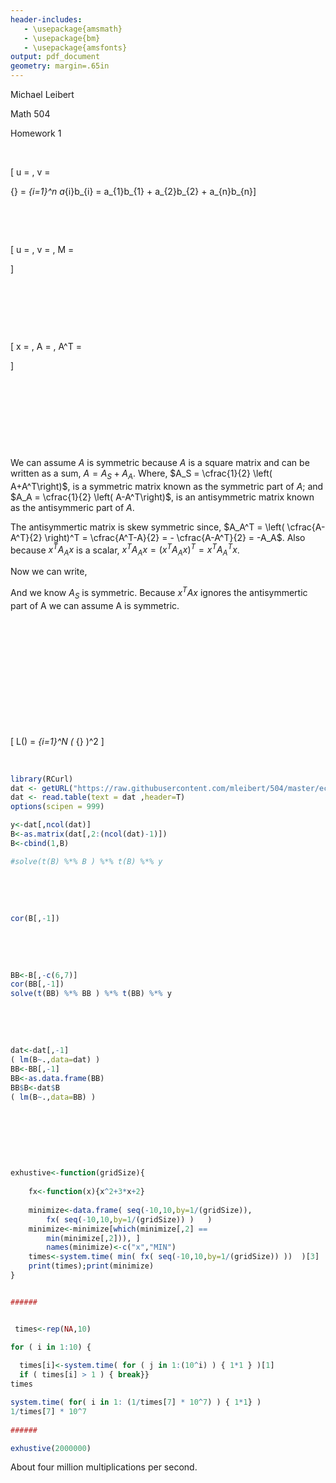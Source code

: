 ```yaml
---
header-includes:
   - \usepackage{amsmath}
   - \usepackage{bm}
   - \usepackage{amsfonts}
output: pdf_document
geometry: margin=.65in
---
```


Michael Leibert

Math 504 

Homework 1

\ 


\begin{itemize}

\item [{\bf 2(a)}\hspace{2mm}] Let $u$ and $v$ be two column vectors with dimension $n$.  Show $u \cdot v = u^T v$.
\end{itemize}

\[  u = 
 \begin{pmatrix}
  u_{1}    \\
  u_{2}   \\
  \vdots    \\
  u_{n}  \end{pmatrix},
  \hspace{5mm}v = 
 \begin{pmatrix}
  v_{1}    \\
  v_{2}   \\
  \vdots    \\
  v_{n}  \end{pmatrix} 
  \hspace{10mm} \text{Definition: } 
    {\bf a} \cdot {\bf b} = \sum_{i=1}^n a_{i}b_{i} = a_{1}b_{1} + a_{2}b_{2} + \dots a_{n}b_{n}\]

\begin{align*}u^Tv &= \begin{pmatrix} 
  u_{1} & u_{2} = \cdots & u_{n} \end{pmatrix}
 \begin{pmatrix}
  v_{1}    \\
  v_{2}   \\
  \vdots    \\
  v_{n}  \end{pmatrix}  \\
  &= u_{1}v_{1} + u_{2}v_{2} + \dots + u_{n}v_{n} \\
  &= \sum_{i=1}^n u_{i}v_{i} \\
  &= {\bf u} \cdot {\bf v}
\end{align*}

\ 

\begin{itemize}
\item [{\bf 2(b)}\hspace{2mm}] Let $u$ be $n$ dimensional, $v$ by $n'$ dimensional.  Let $M$ be a $n \times n'$ dimensional matrix.  Show that $u \cdot Mv = \sum_{i=1}^n \sum_{j=1}^{n'} M_{ij} u_i v_j$. (Hint:  Start by noticing that the $k$th coordinate of $Mv$, $(Mv)_k$, is given by $(Mv)_k= \sum_{j=1}^n M_{kj} v_j$)
\end{itemize}

\

\[   u = 
 \begin{pmatrix}
  u_{1}    \\
  u_{2}   \\
  \vdots    \\
  u_{n}  \end{pmatrix},
  \hspace{5mm}v = 
 \begin{pmatrix}
  v_{1}    \\
  v_{2}   \\
  \vdots    \\
  v_{n'}  \end{pmatrix}, \hspace{5 mm}
M = 
 \begin{pmatrix}
  m_{1,1} & m_{1,2} & \cdots & m_{1,n'} \\
  m_{2,1} & m_{2,2} & \cdots & m_{2,n'} \\
  \vdots  & \vdots  & \ddots & \vdots  \\
  m_{n,1} & m_{n,2} & \cdots & m_{n,n'} 
 \end{pmatrix} \]
 
 \begin{align*}
u \cdot Mv &= u \cdot  \begin{pmatrix}
  m_{1,1} & m_{1,2} & \cdots & m_{1,n'} \\
  m_{2,1} & m_{2,2} & \cdots & m_{2,n'} \\
  \vdots  & \vdots  & \ddots & \vdots  \\
  m_{n,1} & m_{n,2} & \cdots & m_{n,n'} 
 \end{pmatrix} 
 \begin{pmatrix}
  v_{1}    \\
  v_{2}   \\
  \vdots    \\
  v_{n'}  \end{pmatrix} \\
  &\\
    &= u \cdot \begin{pmatrix}
  \sum\limits_{j=1}^{n'} m_{1j}v_{j}   \\
  \sum\limits_{j=1}^{n'} m_{2j}v_{j}   \\
  \vdots    \\
  \sum\limits_{j=1}^{n'} m_{nj}v_{j}  \end{pmatrix} \hspace{40 mm}
  \text{Let } \mu = \begin{pmatrix}
  \sum\limits_{j=1}^{n'} m_{1j}v_{j}   \\
  \sum\limits_{j=1}^{n'} m_{2j}v_{j}   \\
  \vdots    \\
  \sum\limits_{j=1}^{n'} m_{nj}v_{j}  \end{pmatrix} \\
  &\\
    &= {\bf u} \cdot  \bm{\mu} \\
    &= \sum\limits_{i=1}^n u_i \mu_i = 
    \sum\limits_{i=1}^n u_i \left( \sum\limits_{j=1}^{n'} m_{ij}v_{j} \right)  =
    \sum\limits_{i=1}^n \sum\limits_{j=1}^{n'} m_{ij} u_i v_{j} 
    \end{align*}


\ 

\begin{itemize}
\item [{\bf 2(c)}\hspace{2mm}] Let $b$ and $x$ be vectors in $\mathbb{R}^n$, Show that $\nabla(b^T x) = b$.  (We did this in class.)
\end{itemize}

\begin{align*}
 \nabla \left( b^T x \right) &= \nabla \left( \sum\limits_{i=1}^n b_i x_i\right) \vspace{12 mm} \\
 &= \nabla \left( b_1 x_1  + b_2 x_2 + \dots + b_n x_n \right) \\   
 &= \begin{pmatrix} \cfrac{\partial}{\partial x_1 } \ b_1 x_1  + b_2 x_2 + \dots + b_n x_n \\
                    \cfrac{\partial}{\partial x_2 } \ b_1 x_1  + b_2 x_2 + \dots + b_n x_n \\
                    \vdots \\
                    \cfrac{\partial}{\partial x_n } \ b_1 x_1  + b_2 x_2 + \dots + b_n x_n \\
      \end{pmatrix}       \vspace{2 mm} \\
 &= \begin{pmatrix} b_1 \\ b_2 \\ \vdots \\ b_n \end{pmatrix} \vspace{2 mm} \\
 &= {\bf b}          
\end{align*}

\ 

\

\begin{itemize}
\item [{\bf 2(d)}\hspace{2mm}] Let $A$ be an $n \times n$ matrix and $x \in \mathbb{R}^n$.  Show that $\nabla(x^TAx) = (A + A^T)x$.  Hint: Use (b).
\end{itemize}

 

\[ x = 
 \begin{pmatrix}
  x_{1}    \\
  x_{2}   \\
  \vdots    \\
  x_{n}  \end{pmatrix}, \hspace{5 mm}
A = 
 \begin{pmatrix}
  a_{11} & a_{12} & \cdots & a_{1n} \\
  a_{21} & a_{22} & \cdots & a_{2n} \\
  \vdots  & \vdots  & \ddots & \vdots  \\
  a_{n1} & a_{n2} & \cdots & a_{nn} 
 \end{pmatrix}, \hspace{5 mm}
A^T = 
 \begin{pmatrix}
  a_{11} & a_{21} & \cdots & a_{n1} \\
  a_{12} & a_{22} & \cdots & a_{n2} \\
  \vdots  & \vdots  & \ddots & \vdots  \\
  a_{1n} & a_{2n} & \cdots & a_{nn} 
 \end{pmatrix}\]

\begin{align*}
x^T A x &= \begin{pmatrix}  x_1 & x_2 & \cdots & x_n \end{pmatrix}
     \begin{pmatrix}
  a_{11} & a_{12} & \cdots & a_{1n} \\
  a_{21} & a_{22} & \cdots & a_{2n} \\
  \vdots  & \vdots  & \ddots & \vdots  \\
  a_{n1} & a_{n2} & \cdots & a_{nn} 
 \end{pmatrix}\begin{pmatrix}
  x_{1}    \\
  x_{2}   \\
  \vdots    \\
  x_{n}  \end{pmatrix} \\
  & \\
  &= \begin{pmatrix}  x_1 & x_2 & \cdots & x_n \end{pmatrix} 
  \begin{pmatrix}  \sum\limits_{j=1}^n a_{1j} x_j  \\ 
                    \sum\limits_{j=1}^n a_{2j} x_j  \\ 
                    \vdots \\
                     \sum\limits_{j=1}^n a_{1j} x_j \end{pmatrix} \\
  &= x_1 \sum\limits_{j=1}^n a_{1j} x_j + 
      x_2 \sum\limits_{j=1}^n a_{2j} x_j + ... + 
      x_n \sum\limits_{j=1}^n a_{nj} x_j                  
  \end{align*}


\begin{align*}
\nabla\left(x^T A x \right) &= \begin{pmatrix} \\
  \cfrac{\partial}{\partial x_1} \left[ x_1 \sum\limits_{j=1}^n a_{1j} x_j + 
      x_2 \sum\limits_{j=1}^n a_{2j} x_j + ... + 
      x_n \sum\limits_{j=1}^n a_{nj} x_j \right] \vspace{3 mm} \\
  \cfrac{\partial}{\partial x_2} \left[ x_1 \sum\limits_{j=1}^n a_{1j} x_j + 
      x_2 \sum\limits_{j=1}^n a_{2j} x_j + ... + 
      x_n \sum\limits_{j=1}^n a_{nj} x_j \right] \vspace{3 mm} \\
    \vdots \vspace{3 mm} \\
  \cfrac{\partial}{\partial x_n} \left[ x_1 \sum\limits_{j=1}^n a_{1j} x_j + 
      x_2 \sum\limits_{j=1}^n a_{2j} x_j + ... + 
      x_n \sum\limits_{j=1}^n a_{nj} x_j \right]  \vspace{4 mm} \end{pmatrix} \\
      & \\
  &= \begin{pmatrix} \\   
    2a_{11}x_1 +a_{12}x_2 + ... + a_{1n}x_n + a_{21}x_2 + ... + a_{n1}x_n  \vspace{3 mm} \\
    a_{12}x_1 + a_{21}x_1 + 2a_{22}x_2 + ... + a_{2n}x_n + ... + a_{n2}x_n  \vspace{3 mm}  \\
    \vdots \vspace{3 mm} \\
    a_{1n}x_1 + a_{2n}x_2 + ... + a_{n1}x_1 + a_{n2}x_2 + ... + 2a_{nn}x_n  \vspace{4 mm} \end{pmatrix} \\
  & \\
  &= \begin{pmatrix} \\   
    a_{11}x_1 +a_{12}x_2 + ... + a_{1n}x_n + a_{11}x_1 + a_{21}x_2 + ... + a_{n1}x_n  \vspace{3 mm} \\
    a_{21}x_1 + a_{22}x_2 +  ... + a_{2n}x_n  + a_{12}x_1 +  a_{22}x_2 + ...+ a_{n2}x_n  \vspace{3 mm}  \\
    \vdots \vspace{3 mm} \\
    a_{n1}x_1 + a_{n2}x_2 + ... + a_{nn}x_n + a_{1n}x_1 +  a_{2n}x_2 +... + a_{nn}x_n  \vspace{4 mm} \end{pmatrix} \\
  & \\
  &=   \begin{pmatrix} \\   
    a_{11}x_1 +a_{12}x_2 + ... + a_{1n}x_n    \vspace{3 mm} \\
    a_{21}x_1 + a_{22}x_2 +  ... + a_{2n}x_n     \vspace{3 mm}  \\
    \vdots \\
    a_{n1}x_1 + a_{n2}x_2 + ... + a_{nn}x_n   \vspace{4 mm} \end{pmatrix}+
    \begin{pmatrix} \\   
     a_{11}x_1 + a_{21}x_2 + ... + a_{n1}x_n  \vspace{3 mm} \\
    a_{12}x_1 +  a_{22}x_2 + ...+ a_{n2}x_n  \vspace{3 mm}  \\
    \vdots \\
     a_{1n}x_1 +  a_{2n}x_2 +... + a_{nn}x_n  \vspace{4 mm} \end{pmatrix} \\
  & \\
  &=  \begin{pmatrix}
  a_{11} & a_{12} & \cdots & a_{1n} \\
  a_{21} & a_{22} & \cdots & a_{2n} \\
  \vdots  & \vdots  & \ddots & \vdots  \\
  a_{n1} & a_{n2} & \cdots & a_{nn} 
 \end{pmatrix}   \begin{pmatrix}
  x_{1}    \\
  x_{2}   \\
  \vdots    \\
  x_{n}  \end{pmatrix} + \begin{pmatrix}
  a_{11} & a_{21} & \cdots & a_{n1} \\
  a_{12} & a_{22} & \cdots & a_{n2} \\
  \vdots  & \vdots  & \ddots & \vdots  \\
  a_{1n} & a_{2n} & \cdots & a_{nn} 
 \end{pmatrix}
  \begin{pmatrix}
  x_{1}    \\
  x_{2}   \\
  \vdots    \\
  x_{n}  \end{pmatrix} \\
  & \\
  &= \left( A + A^T \right) x
\end{align*}
 
\newpage

\begin{itemize}
\item [{\bf 2(e)}\hspace{2mm}] Explain why a general quadratic in $\mathbb{R}^n$ can be written as $f(x) = x^T A x + b^T x + c$.  No proof here, just explain the intuition. 
\end{itemize}

\ 

\begin{itemize}
\item [{\bf  }\hspace{2mm}] 
The matrix-vector notation allows us to take an expression with $n$ terms and multiple sums and compacted it into the form $x^T A x +b^T + c$. We replaced summations with matrix multiplication and the use of dot products.
\end{itemize}

\ 


\begin{itemize}
\item [{\bf 2(f)}\hspace{2mm}] Let $
A = \begin{pmatrix} 
1 & 4 \\
2 & 1 
\end{pmatrix} $ and let $f(x) = x^T A x.$  

Show that $f(x)$ can be rewritten as $f(x) = x^T B x$ with $B$ symmetric.  (Hint: write out $f(x)$ as a sum of terms rather than a matrix expression.) Then explain why for the general quadratic in (e), we can always asssume that $A$ is symmetric.
\end{itemize}

\begin{itemize} \item [{\bf  }\hspace{2mm}]
\begin{minipage}[t]{3.3 in}
 \[ A = \begin{pmatrix} 1 & 4 \\ 2 & 1 \end{pmatrix} \]
\begin{align*}
  x^T A x &= \begin{pmatrix} x_1  & x_2 \end{pmatrix} \begin{pmatrix} 1 & 4 \\ 2 & 1 \end{pmatrix} 
  \begin{pmatrix} x_1 \\ x_2 \end{pmatrix} \\
  &= \begin{pmatrix} x_1  & x_2 \end{pmatrix}  \begin{pmatrix} x_1 +4x_2 \\ 2x_1 + x_2 \end{pmatrix} \\
  &= x_1(x_1 + 4x_2) + x_2 (2x_1 + x_2) \\
  &= x_1^2 +4x_1x_2+2x_1x_2 + x_2^2 \\
  &= x_1^2 +6x_1x_2 + x_2^2 
\end{align*}
 \end{minipage} 
\begin{minipage}[t]{3.3 in}
 \[ B = \cfrac{A+A^T}{2} = \begin{pmatrix} 1 & 3 \\ 3 & 1 \end{pmatrix} \]
 \begin{align*}
x^T B x &= \begin{pmatrix} x_1  & x_2 \end{pmatrix} \begin{pmatrix} 1 & 3 \\ 3 & 1 \end{pmatrix} 
  \begin{pmatrix} x_1 \\ x_2 \end{pmatrix} \\
  &= \begin{pmatrix} x_1  & x_2 \end{pmatrix}  \begin{pmatrix} x_1 +3x_2 \\ 3x_1 + x_2 \end{pmatrix} \\
  &= x_1(x_1 + 3x_2) + x_2 (3x_1 + x_2) \\
  &= x_1^2 +3x_1x_2+3x_1x_2 + x_2^2 \\
  &= x_1^2 +6x_1x_2 + x_2^2 
\end{align*}
 \end{minipage} 
\end{itemize}

\ 

\ 

We can assume $A$ is symmetric because $A$ is a square matrix and can be written as a sum, $A=A_S+A_A$. Where, $A_S = \cfrac{1}{2} \left( A+A^T\right)$, is a symmetric matrix known as the symmetric part of $A$; and $A_A = \cfrac{1}{2} \left( A-A^T\right)$, is an antisymmetric matrix known as the antisymmeric part of $A$.

The antisymmertic matrix is skew symmetric since, $A_A^T = \left( \cfrac{A-A^T}{2} \right)^T = \cfrac{A^T-A}{2} = - \cfrac{A-A^T}{2} = -A_A$. Also because $x^TA_A x$ is a scalar, $x^TA_A x = \left( x^T A_A x \right)^T = x^TA_A^Tx$.

\begin{align*}
x^T \ A_A \ x &= x^T A_A^T \ x \\
x^T \ A_A \ x &= - x^T A_A \ x \\
2 x^T \ A_A  \ x &= 0 \\
x^T A_A  \ x &= 0
\end{align*}

Now we can write,

\begin{align*}
x^T A x &= x^T \left( \cfrac{A+A^T}{2} + \cfrac{A-A^T}{2} \right) x \\
&= x^T \left( \cfrac{A+A^T}{2} \right) x + x^T \left( \cfrac{A-A^T}{2} \right)x  \\
&= x^T A_S  x + x^T A_A x \\
&= x^T A_S x + 0 \\
&= x^T A_S x
\end{align*}

And we know $A_S$ is symmetric. Because $x^TAx$ ignores the antisymmertic part of A we can assume A is symmetric.

\ 


\begin{itemize}
\item [{\bf 2(g)}\hspace{2mm}] Let $x \in \mathbb{R}^n$ and $f(x) = x^T A x + b^T x + c$ where $A$ is an $n \times n$ matrix, $b$ is a $n$ dimensional vector and $c$ is a scalar.  Show that $\nabla f(x) = (A + A^T)x + b$.  Solve for the critical point of $f(x)$.  (We essentially did this in class.)
\end{itemize}

\ 

\begin{align*}
\nabla f(x) &= \nabla\left( x^T A x + b^T x + c \right) \\
&= \nabla\left( x^T A x  \right) + \nabla\left( b^T x   \right) + \nabla c \\
&= \left( A + A^T \right) x +  {\bf b}    
\end{align*}

\begin{align*}
{\bf 0} &= \left( A + A^T \right) x +  {\bf b}     \\
\left( A + A^T \right) x   &= -  {\bf b} \\
x &= - \left( A + A^T \right)^{-1} {\bf b} \\
x &= - \cfrac{1}{2}  \ A^{-1} \   {\bf b}
\end{align*}

\ 

\ 


\begin{itemize}
\item [{\bf 3}\hspace{2mm}]Download the datafile \verb+economic_data.txt+ using the \verb+read.table+ function, don't forget to set \verb+header=T+.   See the datafile for details regarding the column values and meaning.   Assume the linear model
$B \sim \alpha_0 + \sum_{i=1}^6 \alpha_i A_i$.
\end{itemize}

\ 

\begin{itemize}
\item [{\bf 3(a)}\hspace{2mm}] Fit this model using the normal equations to determine $\alpha$. To do this, first derive the normal equations.  (I did this in class, I just want you to go through the argument yourself.  You can use your results from problem 2.)  You will find that R gives you an error, saying that the matrix involved is computational singular.   (The problem here has to do with calculating the inverse in the normal equations, we will explore this issue in the coming weeks.)
\end{itemize}


\ 

\begin{itemize}
\item [{\bf  }\hspace{2mm}]
Derivation of the normal equations.

Objective: $\min\limits_{\alpha \in \mathbb{R}^{n+1}} L(\alpha) \Longrightarrow \nabla L(\alpha) = 0 \Longrightarrow 
  \alpha = -\cfrac{1}{2} \ A^{-1}b \ $

\end{itemize}

\[
L(\alpha) = \sum_{i=1}^N \left( \underbrace{ y_i - \alpha_0 + \alpha_1x_1^{(i)} + \alpha_2x_2^{(i)} + ... \alpha_nx_n^{(i)} }_{\text{$r_i$}} \right)^2
\]


\begin{align*}
r_i = \begin{pmatrix} r_1 \\ r_2 \\ \vdots \\ r_N \end{pmatrix} &= 
  \begin{pmatrix}  y_1 - \alpha_0 + \alpha_1x_1^{(1)} + \alpha_2x_2^{(1)} + ...+ \alpha_nx_n^{(1)}  
  \\  y_2 - \alpha_0 + \alpha_1x_1^{(2)} + \alpha_2x_2^{(2)} + ...+ \alpha_nx_n^{(2)}  \\ 
  \vdots \\ 
  y_N - \alpha_0 + \alpha_1x_1^{(N)} + \alpha_2x_2^{(N)} + ... +\alpha_nx_n^{(N)}  \end{pmatrix} \\
  & \\
  &= \begin{pmatrix} y_1 \\ y_2 \\ \vdots \\ y_N \end{pmatrix} - 
  \begin{pmatrix} 
  1 & x_1^{(1)} & x_2^{(1)} & ... & x_n^{(1)} \\
  1 & x_1^{(2)} & x_2^{(2)} & ... & x_n^{(2)} \\
  \vdots \\
   1 & x_1^{(N)} & x_2^{(N)} & ... & x_n^{(N)} \\
  \end{pmatrix}
  \begin{pmatrix} \alpha_1 \\ \alpha_2 \\ \vdots \\ \alpha_n \end{pmatrix} \\
  & \\
  {\bf r} &= Y-B \alpha
\end{align*}

\begin{align*}
L(\alpha) &= \sum_{i=1}^N \left(   y_i - \alpha_0 + \alpha_1x_1^{(i)} + \alpha_2x_2^{(i)} + ... \alpha_nx_n^{(i)}  \right)^2 \\
&= \sum_{i=1}^N r_i^2 \\
&= {\bf r}\cdot{\bf r} \\
&=\left(y-B \alpha \right) \cdot \left(y-B \alpha\right) \\
&=\left(y-B \alpha\right)^T \left(y-B \alpha\right) \\
&= \left(y^T- (B \alpha)^T \right) \left(y-B \alpha\right) \\
&=y^Ty - (B\alpha)^Ty-y^TB\alpha + (B \alpha)^T B \alpha \\
&= y^Ty - 2(B^T y )^T  \alpha +\alpha^T B^T B \alpha \\
&\\
& \text{Let }  A=B^TB \text{, } b = -2B^Ty \text{ and } c =y^Ty  \\
&= \alpha^T A\alpha +b^T \alpha + c
\end{align*}

\begin{itemize}
\item [{\bf  }\hspace{2mm}]
Normal equations
\end{itemize}

\begin{align*}
\alpha &= -\cfrac{1}{2} \left(B^T B \right)^{-1} \left(-2B^T y \right) \\
&= \left( B^T B \right)^{-1} B^T y
\end{align*}

\ 

```r
library(RCurl)
dat <- getURL("https://raw.githubusercontent.com/mleibert/504/master/economic_data.txt")
dat <- read.table(text = dat ,header=T)
options(scipen = 999)

y<-dat[,ncol(dat)]
B<-as.matrix(dat[,2:(ncol(dat)-1)])
B<-cbind(1,B)

#solve(t(B) %*% B ) %*% t(B) %*% y
```

\ 

\begin{itemize}
\item [{\bf 3(b)}\hspace{2mm}] Now repeat (a), but throw out covariates until R does not issue an error.  Can you determine the covariates responsible for the error?
\end{itemize}


\ 

```r
cor(B[,-1])
```

\ 

\begin{itemize} \item [{\bf  }\hspace{2mm}] 
The variables A2, A5, and A6 have multicollinearity issues which is causing the the matrix to be singluar.
\end{itemize}

\ 

```r
BB<-B[,-c(6,7)]
cor(BB[,-1])
solve(t(BB) %*% BB ) %*% t(BB) %*% y
```

\ 

\begin{itemize}
\item [{\bf 3(c)}\hspace{2mm}] Repeat (a) and (b), but fit the model using the $\textbf{lm}$ function in R.  Compare your results to (a),(b).
\end{itemize}

\ 

```r
dat<-dat[,-1]
( lm(B~.,data=dat) )
BB<-BB[,-1]
BB<-as.data.frame(BB)
BB$B<-dat$B
( lm(B~.,data=BB) )
```


\ 

\begin{itemize}
\item [{\bf  }\hspace{2mm}] The results do not look at all similar between the lm function and the normal equations with A5 and A6 removed. With the adjusted dataframe with A5 and A6 removed, the $\alpha$'s are exactly the same.
\end{itemize}

\ 

\begin{itemize}
\item [{\bf 4}\hspace{2mm}] See how fast your computer is.  Let $f(x) = x^2 + 3x + 2$.   Write a R function \textbf{exhaustive(gridSize)} that minimizes $f(x)$ by testing a grid of points starting at $-10$, ending at $10$, and with step size given by \textbf{gridSize}.  How small can you make \textbf{gridSize} before the computation takes more than roughly 1 seconds?  Decide how many multiplications your computer+R can do in $1$ second.
\end{itemize}

\ 

```r
exhustive<-function(gridSize){	
	
	fx<-function(x){x^2+3*x+2}
	
	minimize<-data.frame( seq(-10,10,by=1/(gridSize)),
		fx( seq(-10,10,by=1/(gridSize)) )	) 
	minimize<-minimize[which(minimize[,2] == 
		min(minimize[,2])), ]
		names(minimize)<-c("x","MIN")
	times<-system.time( min( fx( seq(-10,10,by=1/(gridSize)) ))  )[3] 
	print(times);print(minimize)
}


######


 times<-rep(NA,10)

for ( i in 1:10) {
  
  times[i]<-system.time( for ( j in 1:(10^i) ) { 1*1 } )[1]
  if ( times[i] > 1 ) { break}}
times

system.time( for( i in 1: (1/times[7] * 10^7) ) { 1*1} )
1/times[7] * 10^7
 
######

exhustive(2000000)

```

About four million multiplications per second.
